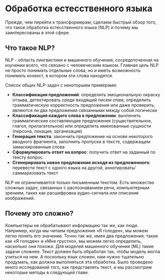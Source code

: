 # Обработка естесственного языка 

Прежде, чем перейти к трансформерам, сделаем быстрый обзор того, что такое обработка естесственного языка (NLP) и почему мы заинтересованы в этой сфере. 

## Что такое NLP?

NLP - область лингвистики и машинного обучения, сосредоточенная на изучении всего, что связано с человеческим языком. Главная цель NLP не просто понимать отдельные слова, но и иметь возможность понимать конекст, в котором эти слова находятся. 

Список общих NLP-задач с некоторыми примерами: 

- **Классификация предложений**: определить эмоциональную окраску отзыва, детектировать среди входящий писем спам, определить грамматическую корректность предложения или даже проверить, являются ли два предложения связанными между собой логически
- **Классификация каждого слова в предложении**: вычленить грамматические составляющие предложения (существительное, глагол, прилагательное) или определить именованные сущности (персона, локация, организация)
- **Генерация текста**: закончить предложение на основе некоторого вводного фрагмента, заполнить пропуски в тексте, содержащем замаскированные слова
- **Сформулировать ответ на вопрос**: получить ответ на заданный по тексту вопрос
- **Сгенерировать новое предложение исходя из предложенного**: перевести текст с одного языка на другой, аннотировать/саммаризовать текст

NLP не ограничивается только письменным текстом. Есть множество сложных задач, связанных с распознаванием речи, компьютерным зрением, таких как расшифровка аудио-сигнала или описания изображений. 

## Почему это сложно? 

Компьютеры не обрабатывают информацию так же, как люди. Например, когда мы читаем предложение «Я голоден», мы можем легко понять его значение. Точно так же, имея два предложения, такие как «Я голоден» и «Мне грустно», мы можем легко определить, насколько они похожи. Для моделей машинного обучения (ML) такие задачи сложнее. Текст должен быть обработан так, чтобы модель могла учиться на нем. А поскольку язык сложен, нам нужно тщательно продумать, как должна выполняться эта обработка. Было проведено много исследований того, как представлять текст, и мы рассмотрим некоторые методы в следующей главе.
